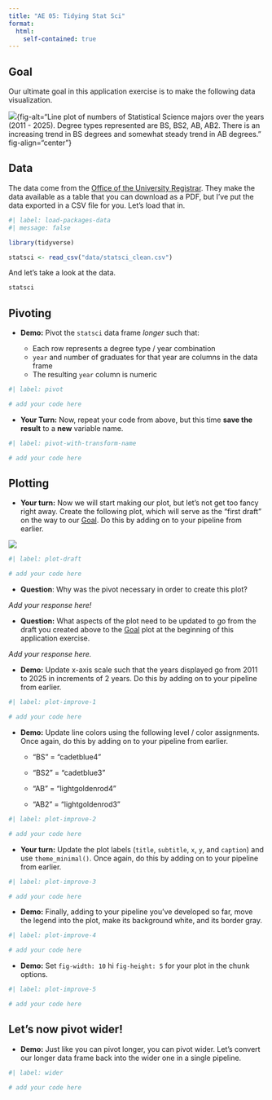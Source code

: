 ```yaml
---
title: "AE 05: Tidying Stat Sci"
format:
  html:
    self-contained: true
---
```


## Goal

Our ultimate goal in this application exercise is to make the following data visualization.

![](/slides/images/07/statsci-majors-2025.png){fig-align="center"}{fig-alt="Line plot of numbers of Statistical Science majors over the years (2011 - 2025). Degree types represented are BS, BS2, AB, AB2. There is an increasing trend in BS degrees and somewhat steady trend in AB degrees." fig-align="center"}

## Data

The data come from the [Office of the University Registrar](https://registrar.duke.edu/registration/enrollment-statistics).
They make the data available as a table that you can download as a PDF, but I've put the data exported in a CSV file for you.
Let's load that in.

```r
#| label: load-packages-data
#| message: false

library(tidyverse)

statsci <- read_csv("data/statsci_clean.csv")
```

And let's take a look at the data.

```r
statsci
```

## Pivoting

- **Demo:** Pivot the `statsci` data frame *longer* such that: 

  - Each row represents a degree type / year combination
  - `year` and `n`umber of graduates for that year are columns in the data frame
  - The resulting `year` column is numeric

```r
#| label: pivot

# add your code here
```



-   **Your Turn:** Now, repeat your code from above, but this time **save the result** to a **new** variable name. 

```r
#| label: pivot-with-transform-name

# add your code here
```


## Plotting

-  **Your turn:** Now we will start making our plot, but let's not get too fancy right away. Create the following plot, which will serve as the "first draft" on the way to our [Goal]. Do this by adding on to your pipeline from earlier.

![](/slides/images/07/stats-intermediate-plot.png){fig-alt="Line plot of numbers of Statistical Science majors over the years (2011 - 2025). Degree types represented are BS, BS2, AB, AB2. There is an increasing trend in BS degrees and somewhat steady trend in AB degrees." fig-align="center"}

```r
#| label: plot-draft

# add your code here
```

- **Question**:  Why was the pivot necessary in order to create this plot?

*Add your response here!*

-   **Question:** What aspects of the plot need to be updated to go from the draft you created above to the [Goal] plot at the beginning of this application exercise.

*Add your response here.*

-   **Demo:** Update x-axis scale such that the years displayed go from 2011 to 2025 in increments of 2 years. Do this by adding on to your pipeline from earlier.

```r
#| label: plot-improve-1

# add your code here
```

-   **Demo:** Update line colors using the following level / color assignments. Once again, do this by adding on to your pipeline from earlier.
    -   "BS" = "cadetblue4"

    -   "BS2" = "cadetblue3"

    -   "AB" = "lightgoldenrod4"

    -   "AB2" = "lightgoldenrod3"

```r
#| label: plot-improve-2

# add your code here
```

-   **Your turn:** Update the plot labels (`title`, `subtitle`, `x`, `y`, and `caption`) and use `theme_minimal()`. Once again, do this by adding on to your pipeline from earlier.

```r
#| label: plot-improve-3

# add your code here
```

-   **Demo:** Finally, adding to your pipeline you've developed so far, move the legend into the plot, make its background white, and its border gray. 

```r
#| label: plot-improve-4

# add your code here
```

-   **Demo:** Set `fig-width: 10` hi `fig-height: 5` for your plot in the chunk options.

```r
#| label: plot-improve-5

# add your code here
```


## Let's now pivot wider!

-   **Demo:** Just like you can pivot longer, you can pivot wider. Let's convert our longer data frame back into the  wider one in a single pipeline.

```r
#| label: wider

# add your code here
```

